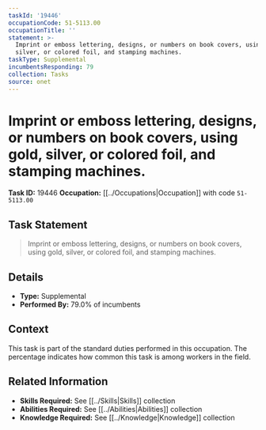 ```yaml
---
taskId: '19446'
occupationCode: 51-5113.00
occupationTitle: ''
statement: >-
  Imprint or emboss lettering, designs, or numbers on book covers, using gold,
  silver, or colored foil, and stamping machines.
taskType: Supplemental
incumbentsResponding: 79
collection: Tasks
source: onet
---
```

# Imprint or emboss lettering, designs, or numbers on book covers, using gold, silver, or colored foil, and stamping machines.

**Task ID:** 19446
**Occupation:** [[../Occupations|Occupation]] with code `51-5113.00`

## Task Statement

> Imprint or emboss lettering, designs, or numbers on book covers, using gold, silver, or colored foil, and stamping machines.

## Details

- **Type:** Supplemental
- **Performed By:** 79.0% of incumbents

## Context

This task is part of the standard duties performed in this occupation. The percentage indicates how common this task is among workers in the field.

## Related Information

- **Skills Required:** See [[../Skills|Skills]] collection
- **Abilities Required:** See [[../Abilities|Abilities]] collection
- **Knowledge Required:** See [[../Knowledge|Knowledge]] collection
